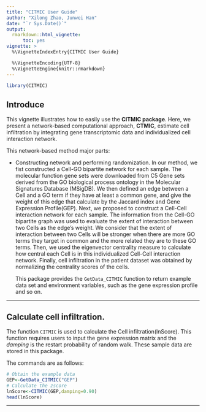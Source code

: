 ---
title: "CITMIC User Guide"
author: "Xilong Zhao, Junwei Han"
date: "`r Sys.Date()`"
output:
  rmarkdown::html_vignette:
      toc: yes
vignette: >
  %\VignetteIndexEntry{CITMIC User Guide} 

  %\VignetteEncoding{UTF-8} 
  %\VignetteEngine{knitr::rmarkdown}
---

```{r, include = FALSE}
library(CITMIC)
```

## Introduce

This vignette illustrates how to easily use the **CITMIC package**. Here, we present a network-based computational approach, **CTMIC**, estimate cell infiltration by integrating gene transcriptomic data and individualized cell interaction network. 

This network-based method major parts:

- Constructing network and performing randomization. In our method, we fist constructed a Cell-GO bipartite network for each sample. The molecular function gene sets were downloaded from C5 Gene sets derived from the GO biological process ontology in the Molecular Signatures Database (MSigDB). We then defined an edge between a Cell and a GO term if they have at least a common gene, and give the weight of this edge that calculate by the Jaccard index and Gene Expression Profile(GEP). Next, we proposed to construct a Cell-Cell interaction network for each sample. The information from the Cell-GO bipartite graph was used to evaluate the extent of interaction between two Cells as the edge's weight. We consider that the extent of interaction between two Cells will be stronger when there are more GO terms they target in common and the more related they are to these GO terms. Then, we used the eigenvector centrality measure to calculate how central each Cell is in this individualized Cell-Cell interaction network. Finally, cell infiltration in the patient dataset was obtained by normalizing the centrality scores of the cells.

    This package provides the `GetData_CITMIC` function to return example data set and environment variables, such as the gene expression profile and so on.
    
------------------------------------------------------------------------

## Calculate cell infiltration.

The function `CITMIC` is used to calculate the Cell infiltration(lnScore). This function requires users to input the gene expression matrix and the *damping* is the restart probability of random walk. These sample data are stored in this package.

The commands are as follows: 

```{r,eval=TRUE}
# Obtain the example data
GEP<-GetData_CITMIC("GEP")
# Calculate the zscore
lnScore<-CITMIC(GEP,damping=0.90)
head(lnScore)
```

------------------------------------------------------------------------


